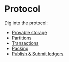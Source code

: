 # Protocol

Dig into the protocol:

- [Provable storage](./protocol/provable-storage)
- [Partitions](./protocol/partitions)
- [Transactions](./protocol/tx-lifecycle)
- [Packing](./protocol/packing)
- [Publish & Submit ledgers](./protocol/ledgers)
